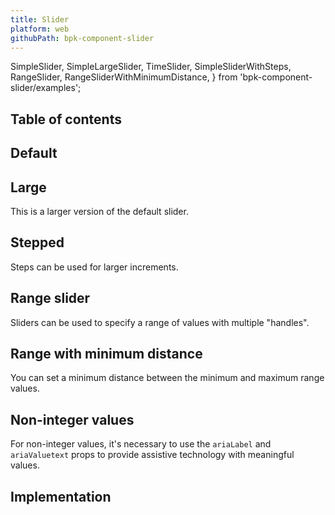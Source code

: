 ```yaml
---
title: Slider
platform: web
githubPath: bpk-component-slider
---
```


  SimpleSlider,
  SimpleLargeSlider,
  TimeSlider,
  SimpleSliderWithSteps,
  RangeSlider,
  RangeSliderWithMinimumDistance,
} from 'bpk-component-slider/examples';

## Table of contents

## Default

<PresentationBlock>
  <SimpleSlider />
</PresentationBlock>

## Large

This is a larger version of the default slider.

<PresentationBlock>
  <SimpleLargeSlider />
</PresentationBlock>

## Stepped

Steps can be used for larger increments.

<PresentationBlock>
  <SimpleSliderWithSteps />
</PresentationBlock>

## Range slider

Sliders can be used to specify a range of values with multiple "handles".

<PresentationBlock>
  <RangeSlider />
</PresentationBlock>

## Range with minimum distance

You can set a minimum distance between the minimum and maximum range values.

<PresentationBlock>
  <RangeSliderWithMinimumDistance />
</PresentationBlock>

## Non-integer values

For non-integer values, it's necessary to use the `ariaLabel` and `ariaValuetext` props to provide assistive technology with meaningful values.

<PresentationBlock>
  <TimeSlider />
</PresentationBlock>

## Implementation

<Readme file={readme} />
